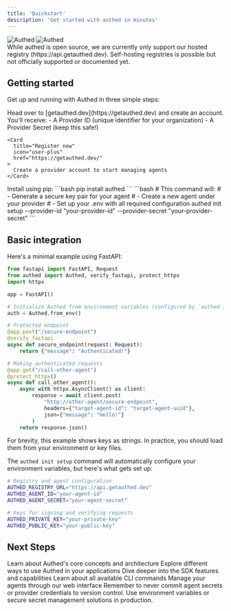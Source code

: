```yaml
---
title: 'Quickstart'
description: 'Get started with authed in minutes'
---
```


<div className="flex justify-center my-10">
  <img
    className="block dark:hidden w-[360px]"
    src="/logo/dark.svg"
    alt="Authed"
  />
  <img
    className="hidden dark:block w-[360px]"
    src="/logo/light.svg"
    alt="Authed"
  />
</div>

<Note>
  While authed is open source, we are currently only support our hosted registry (https://api.getauthed.dev). Self-hosting registries is possible but not officially supported or documented yet.
</Note>

## Getting started

Get up and running with Authed in three simple steps:

<Steps>
  <Step title="Register as a Provider">
    Head over to [getauthed.dev](https://getauthed.dev) and create an account. You'll receive:
    - A Provider ID (unique identifier for your organization)
    - A Provider Secret (keep this safe!)
    
    <Card
      title="Register now"
      icon="user-plus"
      href="https://getauthed.dev/"
    >
      Create a provider account to start managing agents
    </Card>
  </Step>

  <Step title="Install the SDK">
    Install using pip:
    ```bash
    pip install authed
    ```
  </Step>

  <Step title="Initialize Your First Agent">
    ```bash
    # This command will:
    # - Generate a secure key pair for your agent
    # - Create a new agent under your provider
    # - Set up your .env with all required configuration
    authed init setup --provider-id "your-provider-id" --provider-secret "your-provider-secret"
    ```
  </Step>
</Steps>

## Basic integration

Here's a minimal example using FastAPI:

```python
from fastapi import FastAPI, Request
from authed import Authed, verify_fastapi, protect_httpx
import httpx

app = FastAPI()

# Initialize Authed from environment variables (configured by `authed init setup`)
auth = Authed.from_env()

# Protected endpoint
@app.post("/secure-endpoint")
@verify_fastapi
async def secure_endpoint(request: Request):
    return {"message": "Authenticated!"}

# Making authenticated requests
@app.get("/call-other-agent")
@protect_httpx()
async def call_other_agent():
    async with httpx.AsyncClient() as client:
        response = await client.post(
            "http://other-agent/secure-endpoint",
            headers={"target-agent-id": "target-agent-uuid"},
            json={"message": "Hello!"}
        )
    return response.json()
```

<Note>
  For brevity, this example shows keys as strings. In practice, you should load them from your environment or key files.
</Note>

The `authed init setup` command will automatically configure your environment variables, but here's what gets set up:

```bash
# Registry and agent configuration
AUTHED_REGISTRY_URL="https://api.getauthed.dev"
AUTHED_AGENT_ID="your-agent-id"
AUTHED_AGENT_SECRET="your-agent-secret"

# Keys for signing and verifying requests
AUTHED_PRIVATE_KEY="your-private-key"
AUTHED_PUBLIC_KEY="your-public-key"
```

## Next Steps

<CardGroup cols={2}>
  <Card
    title="Core concepts"
    icon="book"
    href="/what-is-authed"
  >
    Learn about Authed's core concepts and architecture
  </Card>
  <Card
    title="Use cases"
    icon="lightbulb"
    href="/capabilities"
  >
    Explore different ways to use Authed in your applications
  </Card>
  <Card
    title="SDK guide"
    icon="code"
    href="/sdk-setup"
  >
    Dive deeper into the SDK features and capabilities
  </Card>
  <Card
    title="CLI reference"
    icon="terminal"
    href="/cli-tools"
  >
    Learn about all available CLI commands
  </Card>
  <Card
    title="Platform Guide"
    icon="browser"
    href="/platform"
  >
    Manage your agents through our web interface
  </Card>
</CardGroup>

<Note>
  Remember to never commit agent secrets or provider credentials to version control.
  Use environment variables or secure secret management solutions in production.
</Note>
